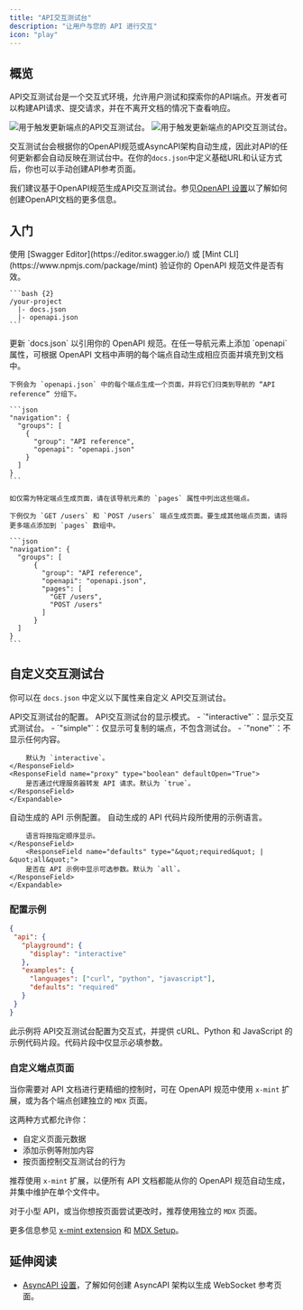 ```yaml
---
title: "API交互测试台"
description: "让用户与您的 API 进行交互"
icon: "play"
---
```


## 概览

API交互测试台是一个交互式环境，允许用户测试和探索你的API端点。开发者可以构建API请求、提交请求，并在不离开文档的情况下查看响应。

<Frame>
  <img src="/images/playground/API-playground-light.png" alt="用于触发更新端点的API交互测试台。" className="block dark:hidden" />
  <img src="/images/playground/API-playground-dark.png" alt="用于触发更新端点的API交互测试台。" className="hidden dark:block" />
</Frame>

交互测试台会根据你的OpenAPI规范或AsyncAPI架构自动生成，因此对API的任何更新都会自动反映在测试台中。在你的`docs.json`中定义基础URL和认证方式后，你也可以手动创建API参考页面。

我们建议基于OpenAPI规范生成API交互测试台。参见[OpenAPI 设置](/zh/api-playground/openapi-setup)以了解如何创建OpenAPI文档的更多信息。

## 入门

<Steps>
  <Step title="添加你的 OpenAPI 规范文件。">
    <Info>
    使用 [Swagger Editor](https://editor.swagger.io/) 或 [Mint CLI](https://www.npmjs.com/package/mint) 验证你的 OpenAPI 规范文件是否有效。
    </Info>

    ```bash {2}
    /your-project
      |- docs.json
      |- openapi.json
    ```

  </Step>
  <Step title="配置 `docs.json`。">
    更新 `docs.json` 以引用你的 OpenAPI 规范。在任一导航元素上添加 `openapi` 属性，可根据 OpenAPI 文档中声明的每个端点自动生成相应页面并填充到文档中。

    下例会为 `openapi.json` 中的每个端点生成一个页面，并将它们归类到导航的 “API reference” 分组下。

    ```json
    "navigation": {
      "groups": [
        {
          "group": "API reference",
          "openapi": "openapi.json"
        }
      ]
    }
    ```

    如仅需为特定端点生成页面，请在该导航元素的 `pages` 属性中列出这些端点。

    下例仅为 `GET /users` 和 `POST /users` 端点生成页面。要生成其他端点页面，请将更多端点添加到 `pages` 数组中。
    
    ```json
    "navigation": {
      "groups": [
          {
            "group": "API reference",
            "openapi": "openapi.json",
            "pages": [
              "GET /users",
              "POST /users"
            ]
          }
      ]
    }
    ```

  </Step>
</Steps>

## 自定义交互测试台

你可以在 `docs.json` 中定义以下属性来自定义 API交互测试台。

<ResponseField name="playground" type="object">
    API交互测试台的配置。
    <Expandable title="playground" defaultOpen="True">
    <ResponseField name="display" type="&quot;interactive&quot; | &quot;simple&quot; | &quot;none&quot;">
        API交互测试台的显示模式。
        - `"interactive"`：显示交互式测试台。
        - `"simple"`：仅显示可复制的端点，不包含测试台。
        - `"none"`：不显示任何内容。

        默认为 `interactive`。
    </ResponseField>
    <ResponseField name="proxy" type="boolean" defaultOpen="True">
        是否通过代理服务器转发 API 请求。默认为 `true`。
    </ResponseField>
    </Expandable>
</ResponseField>

<ResponseField name="examples" type="object">
    自动生成的 API 示例配置。
    <Expandable title="examples" defaultOpen="True">
    <ResponseField name="languages" type="array of string">
        自动生成的 API 代码片段所使用的示例语言。

        语言将按指定顺序显示。
    </ResponseField>
        <ResponseField name="defaults" type="&quot;required&quot; | &quot;all&quot;">
        是否在 API 示例中显示可选参数。默认为 `all`。
    </ResponseField>
    </Expandable>
</ResponseField>

### 配置示例

```json
{
 "api": {
   "playground": {
     "display": "interactive"
   },
   "examples": {
     "languages": ["curl", "python", "javascript"],
     "defaults": "required"
   }
 }
}
```

此示例将 API交互测试台配置为交互式，并提供 cURL、Python 和 JavaScript 的示例代码片段。代码片段中仅显示必填参数。

### 自定义端点页面

当你需要对 API 文档进行更精细的控制时，可在 OpenAPI 规范中使用 `x-mint` 扩展，或为各个端点创建独立的 `MDX` 页面。

这两种方式都允许你：
- 自定义页面元数据
- 添加示例等附加内容
- 按页面控制交互测试台的行为

推荐使用 `x-mint` 扩展，以便所有 API 文档都能从你的 OpenAPI 规范自动生成，并集中维护在单个文件中。

对于小型 API，或当你想按页面尝试更改时，推荐使用独立的 `MDX` 页面。

更多信息参见 [x-mint extension](/zh/api-playground/openapi-setup#x-mint-extension) 和 [MDX Setup](/zh/api-playground/mdx/configuration)。

## 延伸阅读

- [AsyncAPI 设置](/zh/api-playground/asyncapi/setup)，了解如何创建 AsyncAPI 架构以生成 WebSocket 参考页面。
